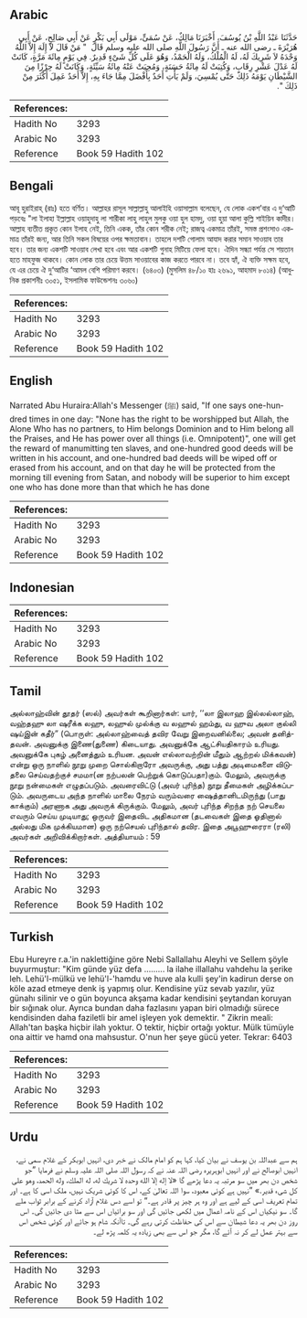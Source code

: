 ## Arabic


<div dir="rtl" lang="ar" style={{fontSize:'larger',backgroundColor:'#f8f9fa',padding:20}}>
حَدَّثَنَا عَبْدُ اللَّهِ بْنُ يُوسُفَ، أَخْبَرَنَا مَالِكٌ، عَنْ سُمَىٍّ، مَوْلَى أَبِي بَكْرٍ عَنْ أَبِي صَالِحٍ، عَنْ أَبِي هُرَيْرَةَ ـ رضى الله عنه ـ أَنَّ رَسُولَ اللَّهِ صلى الله عليه وسلم قَالَ ‏ "‏ مَنْ قَالَ لاَ إِلَهَ إِلاَّ اللَّهُ وَحْدَهُ لاَ شَرِيكَ لَهُ، لَهُ الْمُلْكُ، وَلَهُ الْحَمْدُ، وَهُوَ عَلَى كُلِّ شَىْءٍ قَدِيرٌ‏.‏ فِي يَوْمٍ مِائَةَ مَرَّةٍ، كَانَتْ لَهُ عَدْلَ عَشْرِ رِقَابٍ، وَكُتِبَتْ لَهُ مِائَةُ حَسَنَةٍ، وَمُحِيَتْ عَنْهُ مِائَةُ سَيِّئَةٍ، وَكَانَتْ لَهُ حِرْزًا مِنَ الشَّيْطَانِ يَوْمَهُ ذَلِكَ حَتَّى يُمْسِيَ، وَلَمْ يَأْتِ أَحَدٌ بِأَفْضَلَ مِمَّا جَاءَ بِهِ، إِلاَّ أَحَدٌ عَمِلَ أَكْثَرَ مِنْ ذَلِكَ ‏"‏‏.‏
</div>
<div style={{backgroundColor:'#f8f9fa',padding:20, marginBottom: 10}}><table> <thead> <tr> <th>References:</th> <th></th> </tr> </thead> <tbody><tr><td>Hadith No</td><td>3293</td></tr><tr><td>Arabic No</td><td>3293</td></tr><tr><td>Reference</td><td>Book 59 Hadith 102</td></tr></tbody></table></div>

## Bengali


<div dir="ltr" lang="bn" style={{fontSize:'larger',backgroundColor:'#f8f9fa',padding:20}}>
আবূ হুরাইরাহ্ (রাঃ) হতে বর্ণিত। আল্লাহর রাসূল সাল্লাল্লাহু আলাইহি ওয়াসাল্লাম বলেছেন, যে লোক একশ’বার এ দু‘আটি পড়বেঃ "লা ইলাহা ইল্লাল্লাহ ওয়াহুদাহু লা শারীকা লাহু লাহুল মুলকু ওয়া হুল হামদু, ওয়া হুয়া আলা কুল্লি শাইয়িন কাদীর। আল্লাহ ব্যতীত প্রকৃত কোন ইলাহ নেই, তিনি একক, তাঁর কোন শরীক নেই; রাজত্ব একমাত্র তাঁরই, সমস্ত প্রশংসাও একমাত্র তাঁরই জন্য, আর তিনি সকল বিষয়ের ওপর ক্ষমতাবান। তাহলে দশটি গোলাম আযাদ করার সমান সাওয়াব তার হবে। তার জন্য একশটি সাওয়াব লেখা হবে এবং আর একশটি গুনাহ মিটিয়ে ফেলা হবে। ঐদিন সন্ধ্যা পর্যন্ত সে শয়তান হতে মাহফুজ থাকবে। কোন লোক তার চেয়ে উত্তম সাওয়াবের কাজ করতে পারবে না। তবে হ্যাঁ, ঐ ব্যক্তি সক্ষম হবে, যে এর চেয়ে ঐ দু‘আটির ‘আমল বেশি পরিমাণ করবে। (৬৪০৩) (মুসলিম ৪৮/১০ হাঃ ২৬৯১, আহমাদ ৮০১৪) (আধুনিক প্রকাশনীঃ ৩০৫১, ইসলামিক ফাউন্ডেশনঃ ৩০৬০)
</div>
<div style={{backgroundColor:'#f8f9fa',padding:20, marginBottom: 10}}><table> <thead> <tr> <th>References:</th> <th></th> </tr> </thead> <tbody><tr><td>Hadith No</td><td>3293</td></tr><tr><td>Arabic No</td><td>3293</td></tr><tr><td>Reference</td><td>Book 59 Hadith 102</td></tr></tbody></table></div>

## English


<div dir="ltr" lang="en" style={{fontSize:'larger',backgroundColor:'#f8f9fa',padding:20}}>
Narrated Abu Huraira:Allah's Messenger (ﷺ) said, "If one says one-hundred times in one day: "None has the right to be worshipped but Allah, the Alone Who has no partners, to Him belongs Dominion and to Him belong all the Praises, and He has power over all things (i.e. Omnipotent)", one will get the reward of manumitting ten slaves, and one-hundred good deeds will be written in his account, and one-hundred bad deeds will be wiped off or erased from his account, and on that day he will be protected from the morning till evening from Satan, and nobody will be superior to him except one who has done more than that which he has done
</div>
<div style={{backgroundColor:'#f8f9fa',padding:20, marginBottom: 10}}><table> <thead> <tr> <th>References:</th> <th></th> </tr> </thead> <tbody><tr><td>Hadith No</td><td>3293</td></tr><tr><td>Arabic No</td><td>3293</td></tr><tr><td>Reference</td><td>Book 59 Hadith 102</td></tr></tbody></table></div>

## Indonesian


<div dir="ltr" lang="id" style={{fontSize:'larger',backgroundColor:'#f8f9fa',padding:20}}>

</div>
<div style={{backgroundColor:'#f8f9fa',padding:20, marginBottom: 10}}><table> <thead> <tr> <th>References:</th> <th></th> </tr> </thead> <tbody><tr><td>Hadith No</td><td>3293</td></tr><tr><td>Arabic No</td><td>3293</td></tr><tr><td>Reference</td><td>Book 59 Hadith 102</td></tr></tbody></table></div>

## Tamil


<div dir="ltr" lang="ta" style={{fontSize:'larger',backgroundColor:'#f8f9fa',padding:20}}>
அல்லாஹ்வின் தூதர் (ஸல்) அவர்கள் கூறினார்கள்: யார், ‘‘லா இலாஹ இல்லல்லாஹ், வஹ்தஹு லா ஷரீக்க லஹு, லஹுல் முல்க்கு வ லஹுல் ஹம்து, வ ஹுவ அலா குல்லி ஷய்இன் கதீர்” (பொருள்: அல்லாஹ்வைத் தவிர வேறு இறைவனில்லை; அவன் தனித்தவன். அவனுக்கு இணை(துணை) கிடையாது. அவனுக்கே ஆட்சியதிகாரம் உரியது. அவனுக்கே புகழ் அனைத்தும் உரியன. அவன் எல்லாவற்றின் மீதும் ஆற்றல் மிக்கவன்) என்று ஒரு நாளில் நூறு முறை சொல்கிறாரோ அவருக்கு, அது பத்து அடிமைகளை விடுதலை செய்வதற்குச் சமமா(ன நற்பலன் பெற்றுக் கொடுப்பதா)கும். மேலும், அவருக்கு நூறு நன்மைகள் எழுதப்படும். அவரைவிட்டு (அவர் புரிந்த) நூறு தீமைகள் அழிக்கப்படும். அவருடைய அந்த நாளில் மாலை நேரம் வரும்வரை ஷைத்தானிடமிருந்து (பாது காக்கும்) அரணாக அது அவருக் கிருக்கும். மேலும், அவர் புரிந்த சிறந்த நற் செயலை எவரும் செய்ய முடியாது; ஒருவர் இதைவிட அதிகமான (தடவைகள் இதை ஓதினால் அல்லது மிக முக்கியமான) ஒரு நற்செயல் புரிந்தால் தவிர. இதை அபூஹுரைரா (ரலி) அவர்கள் அறிவிக்கிறார்கள். அத்தியாயம் : 59
</div>
<div style={{backgroundColor:'#f8f9fa',padding:20, marginBottom: 10}}><table> <thead> <tr> <th>References:</th> <th></th> </tr> </thead> <tbody><tr><td>Hadith No</td><td>3293</td></tr><tr><td>Arabic No</td><td>3293</td></tr><tr><td>Reference</td><td>Book 59 Hadith 102</td></tr></tbody></table></div>

## Turkish


<div dir="ltr" lang="tr" style={{fontSize:'larger',backgroundColor:'#f8f9fa',padding:20}}>
Ebu Hureyre r.a.'in naklettiğine göre Nebi Sallallahu Aleyhi ve Sellem şöyle buyurmuştur: "Kim günde yüz defa ......... la ilahe illallahu vahdehu la şerike leh. Lehü'l-mülkü ve lehü'l-'hamdu ve huve ala kulli şey'in kadirun derse on köle azad etmeye denk iş yapmış olur. Kendisine yüz sevab yazılır, yüz günahı silinir ve o gün boyunca akşama kadar kendisini şeytandan koruyan bir sığınak olur. Ayrıca bundan daha fazlasını yapan biri olmadığı sürece kendisinden daha faziletli bir amel işleyen yok demektir. " Zikrin meali: Allah'tan başka hiçbir ilah yoktur. O tektir, hiçbir ortağı yoktur. Mülk tümüyle ona aittir ve hamd ona mahsustur. O'nun her şeye gücü yeter. Tekrar: 6403
</div>
<div style={{backgroundColor:'#f8f9fa',padding:20, marginBottom: 10}}><table> <thead> <tr> <th>References:</th> <th></th> </tr> </thead> <tbody><tr><td>Hadith No</td><td>3293</td></tr><tr><td>Arabic No</td><td>3293</td></tr><tr><td>Reference</td><td>Book 59 Hadith 102</td></tr></tbody></table></div>

## Urdu


<div dir="rtl" lang="ur" style={{fontSize:'larger',backgroundColor:'#f8f9fa',padding:20}}>
ہم سے عبداللہ بن یوسف نے بیان کیا، کہا ہم کو امام مالک نے خبر دی، انہیں ابوبکر کے غلام سمی نے، انہیں ابوصالح نے اور انہیں ابوہریرہ رضی اللہ عنہ نے کہ رسول اللہ صلی اللہ علیہ وسلم نے فرمایا ”جو شخص دن بھر میں سو مرتبہ یہ دعا پڑھے گا «لا إله إلا الله وحده لا شريك له،‏‏‏‏ له الملك،‏‏‏‏ وله الحمد،‏‏‏‏ وهو على كل شىء قدير‏.‏» ”نہیں ہے کوئی معبود، سوا اللہ تعالیٰ کے، اس کا کوئی شریک نہیں، ملک اسی کا ہے۔ اور تمام تعریف اسی کے لیے ہے اور وہ ہر چیز پر قادر ہے۔“ تو اسے دس غلام آزاد کرنے کے برابر ثواب ملے گا۔ سو نیکیاں اس کے نامہ اعمال میں لکھی جائیں گی اور سو برائیاں اس سے مٹا دی جائیں گی۔ اس روز دن بھر یہ دعا شیطان سے اس کی حفاظت کرتی رہے گی۔ تاآنکہ شام ہو جائے اور کوئی شخص اس سے بہتر عمل لے کر نہ آئے گا، مگر جو اس سے بھی زیادہ یہ کلمہ پڑھ لے۔
</div>
<div style={{backgroundColor:'#f8f9fa',padding:20, marginBottom: 10}}><table> <thead> <tr> <th>References:</th> <th></th> </tr> </thead> <tbody><tr><td>Hadith No</td><td>3293</td></tr><tr><td>Arabic No</td><td>3293</td></tr><tr><td>Reference</td><td>Book 59 Hadith 102</td></tr></tbody></table></div>